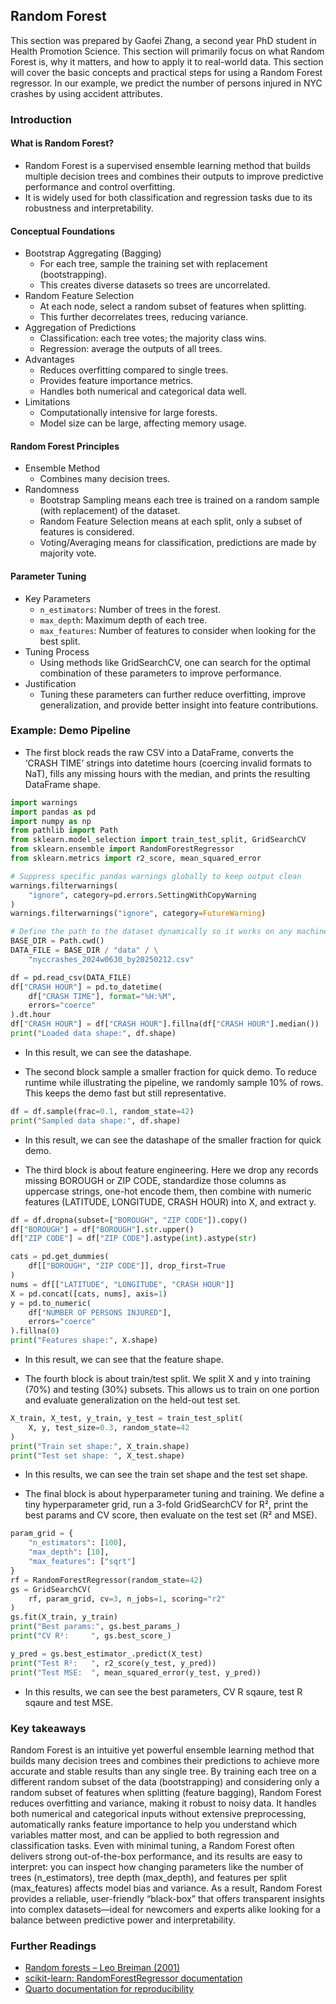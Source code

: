 ## Random Forest

This section was prepared by Gaofei Zhang, a second year PhD student in 
Health Promotion Science. This section will primarily focus on what Random 
Forest is, why it matters, and how to apply it to real-world data. This 
section will cover the basic concepts and practical steps for using a Random 
Forest regressor. In our example, we predict the number of persons injured in 
NYC crashes by using accident attributes.

### Introduction

#### What is Random Forest?

 - Random Forest is a supervised ensemble learning method that builds multiple
   decision trees and combines their outputs to improve predictive performance
   and control overfitting. 
 - It is widely used for both classification and regression tasks due to its 
   robustness and interpretability. 

#### Conceptual Foundations 

 - Bootstrap Aggregating (Bagging)
   - For each tree, sample the training set with replacement (bootstrapping).
   - This creates diverse datasets so trees are uncorrelated.

 - Random Feature Selection
   - At each node, select a random subset of features when splitting.
   - This further decorrelates trees, reducing variance.

 - Aggregation of Predictions
   - Classification: each tree votes; the majority class wins.
   - Regression: average the outputs of all trees.

 - Advantages
   - Reduces overfitting compared to single trees.  
   - Provides feature importance metrics.  
   - Handles both numerical and categorical data well.

 - Limitations
   - Computationally intensive for large forests.  
   - Model size can be large, affecting memory usage.

#### Random Forest Principles 
 - Ensemble Method
   - Combines many decision trees.

 - Randomness  
   - Bootstrap Sampling means each tree is trained on a random sample (with 
     replacement) of the dataset.
   - Random Feature Selection means at each split, only a subset of features is 
     considered.
   - Voting/Averaging means for classification, predictions are made by majority 
     vote.

#### Parameter Tuning 
 - Key Parameters
   - `n_estimators`: Number of trees in the forest.
   - `max_depth`: Maximum depth of each tree.
   - `max_features`: Number of features to consider when looking for the best 
    split.
 - Tuning Process  
   - Using methods like GridSearchCV, one can search for the optimal combination of 
   these parameters to improve performance.
- Justification
   - Tuning these parameters can further reduce overfitting, improve generalization, 
   and provide better insight into feature contributions.


### Example: Demo Pipeline 
 - The first block reads the raw CSV into a DataFrame, converts the
   'CRASH TIME' strings into datetime hours (coercing invalid
   formats to NaT), fills any missing hours with the median,
   and prints the resulting DataFrame shape. 
```python
import warnings
import pandas as pd
import numpy as np
from pathlib import Path
from sklearn.model_selection import train_test_split, GridSearchCV
from sklearn.ensemble import RandomForestRegressor
from sklearn.metrics import r2_score, mean_squared_error

# Suppress specific pandas warnings globally to keep output clean
warnings.filterwarnings(
    "ignore", category=pd.errors.SettingWithCopyWarning
)
warnings.filterwarnings("ignore", category=FutureWarning)

# Define the path to the dataset dynamically so it works on any machine
BASE_DIR = Path.cwd()
DATA_FILE = BASE_DIR / "data" / \
    "nyccrashes_2024w0630_by20250212.csv"

df = pd.read_csv(DATA_FILE)
df["CRASH HOUR"] = pd.to_datetime(
    df["CRASH TIME"], format="%H:%M",
    errors="coerce"
).dt.hour
df["CRASH HOUR"] = df["CRASH HOUR"].fillna(df["CRASH HOUR"].median())
print("Loaded data shape:", df.shape)
```
 - In this result, we can see the datashape.

 - The second block sample a smaller fraction for quick demo. To reduce runtime while illustrating 
the pipeline, we randomly sample 10% of rows. This keeps the demo fast but still 
representative.

```python
df = df.sample(frac=0.1, random_state=42)
print("Sampled data shape:", df.shape)
```
 - In this result, we can see the datashape of the smaller fraction for quick demo.

 - The third block is about feature engineering. Here we drop any records missing BOROUGH or ZIP CODE,
standardize those columns as uppercase strings, one-hot encode them, then 
combine with numeric features (LATITUDE, LONGITUDE, CRASH HOUR) into X, and 
extract y.
```python
df = df.dropna(subset=["BOROUGH", "ZIP CODE"]).copy()
df["BOROUGH"] = df["BOROUGH"].str.upper()
df["ZIP CODE"] = df["ZIP CODE"].astype(int).astype(str)

cats = pd.get_dummies(
    df[["BOROUGH", "ZIP CODE"]], drop_first=True
)
nums = df[["LATITUDE", "LONGITUDE", "CRASH HOUR"]]
X = pd.concat([cats, nums], axis=1)
y = pd.to_numeric(
    df["NUMBER OF PERSONS INJURED"],
    errors="coerce"
).fillna(0)
print("Features shape:", X.shape)
```
 - In this result, we can see that the feature shape.

 - The fourth block is about train/test split. We split X and y into training (70%) and testing (30%)
subsets. This allows us to train on one portion and evaluate generalization 
on the held-out test set.

```python
X_train, X_test, y_train, y_test = train_test_split(
    X, y, test_size=0.3, random_state=42
)
print("Train set shape:", X_train.shape)
print("Test set shape: ", X_test.shape)
```
 - In this results, we can see the train set shape and the test set shape.

 - The final block is about hyperparameter tuning and training. We define a tiny hyperparameter grid,
run a 3-fold GridSearchCV for R², print the best params and CV score, then 
evaluate on the test set (R² and MSE).

```python
param_grid = {
    "n_estimators": [100],
    "max_depth": [10],
    "max_features": ["sqrt"]
}
rf = RandomForestRegressor(random_state=42)
gs = GridSearchCV(
    rf, param_grid, cv=3, n_jobs=1, scoring="r2"
)
gs.fit(X_train, y_train)
print("Best params:", gs.best_params_)
print("CV R²:     ", gs.best_score_)

y_pred = gs.best_estimator_.predict(X_test)
print("Test R²:   ", r2_score(y_test, y_pred))
print("Test MSE:  ", mean_squared_error(y_test, y_pred))
```
 - In this results, we can see the best parameters, CV R sqaure, test R sqaure and test MSE.

### Key takeaways

Random Forest is an intuitive yet powerful ensemble learning method that 
builds many decision trees and combines their predictions to achieve more 
accurate and stable results than any single tree. By training each tree on 
a different random subset of the data (bootstrapping) and considering only 
a random subset of features when splitting (feature bagging), Random Forest 
reduces overfitting and variance, making it robust to noisy data. It handles 
both numerical and categorical inputs without extensive preprocessing, 
automatically ranks feature importance to help you understand which variables 
matter most, and can be applied to both regression and classification tasks. 
Even with minimal tuning, a Random Forest often delivers strong out-of-the-box 
performance, and its results are easy to interpret: you can inspect how changing 
parameters like the number of trees (n_estimators), tree depth (max_depth), 
and features per split (max_features) affects model bias and variance. As a result, 
Random Forest provides a reliable, user-friendly “black-box” that offers transparent 
insights into complex datasets—ideal for newcomers and experts alike looking for a 
balance between predictive power and interpretability. 

### Further Readings

- [Random forests – Leo Breiman (2001)](https://doi.org/10.1023/A:1010933404324)  
- [scikit-learn: RandomForestRegressor documentation](https://scikit-learn.org/stable/modules/generated/sklearn.ensemble.RandomForestRegressor.html)  
- [Quarto documentation for reproducibility](https://quarto.org/docs/guide/)  
